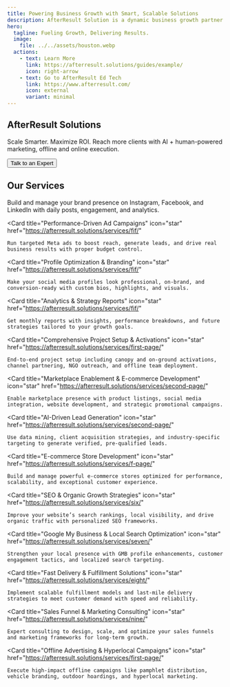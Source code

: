 ```yaml
---
title: Powering Business Growth with Smart, Scalable Solutions
description: AfterResult Solution is a dynamic business growth partner specializing in lead generation, digital marketing, and brand development. We help businesses—big or small—connect with their target audience through strategic online and offline marketing solutions designed to deliver measurable results. Our expertise spans from social media management and SEO to targeted campaigns that boost visibility, engagement, and conversions. At AfterResult Solution, we are committed to driving real impact for our clients by transforming prospects into loyal customers, helping brands grow sustainably in a competitive market.
hero:
  tagline: Fueling Growth, Delivering Results.
  image:
    file: ../../assets/houston.webp
  actions:
    - text: Learn More
      link: https://afterresult.solutions/guides/example/
      icon: right-arrow
    - text: Go to AfterResult Ed Tech
      link: https://www.afterresult.com/
      icon: external
      variant: minimal
---
```



<section class="hero">
  <h1>AfterResult Solutions</h1>
  <p>Scale Smarter. Maximize ROI. Reach more clients with AI + human-powered marketing, offline and online execution.</p>
  <button>Talk to an Expert</button>
</section>


## Our Services

<CardGrid stagger>
  <Card 
    title="Social Media Marketing & Management" 
    icon="star" 
    href="https://afterresult.solutions/services/fif/"
  >
    Build and manage your brand presence on Instagram, Facebook, and LinkedIn with daily posts, engagement, and analytics.
  </Card>

  <Card 
    title="Performance-Driven Ad Campaigns" 
    icon="star" 
    href="https://afterresult.solutions/services/fif/"
  >
    Run targeted Meta ads to boost reach, generate leads, and drive real business results with proper budget control.
  </Card>

  <Card 
    title="Profile Optimization & Branding" 
    icon="star" 
    href="https://afterresult.solutions/services/fif/"
  >
    Make your social media profiles look professional, on-brand, and conversion-ready with custom bios, highlights, and visuals.
  </Card>

  <Card 
    title="Analytics & Strategy Reports" 
    icon="star" 
    href="https://afterresult.solutions/services/fif/"
  >
    Get monthly reports with insights, performance breakdowns, and future strategies tailored to your growth goals.
  </Card>

  <Card 
    title="Comprehensive Project Setup & Activations" 
    icon="star" 
    href="https://afterresult.solutions/services/first-page/"
  >
    End-to-end project setup including canopy and on-ground activations, channel partnering, NGO outreach, and offline team deployment.
  </Card>

  <Card 
    title="Marketplace Enablement & E-commerce Development" 
    icon="star" 
    href="https://afterresult.solutions/services/second-page/"
  >
    Enable marketplace presence with product listings, social media integration, website development, and strategic promotional campaigns.
  </Card>

  <Card 
    title="AI-Driven Lead Generation" 
    icon="star" 
    href="https://afterresult.solutions/services/second-page/"
  >
    Use data mining, client acquisition strategies, and industry-specific targeting to generate verified, pre-qualified leads.
  </Card>

  <Card 
    title="E-commerce Store Development" 
    icon="star" 
    href="https://afterresult.solutions/services/f-page/"
  >
    Build and manage powerful e-commerce stores optimized for performance, scalability, and exceptional customer experience.
  </Card>

  <Card 
    title="SEO & Organic Growth Strategies" 
    icon="star" 
    href="https://afterresult.solutions/services/six/"
  >
    Improve your website’s search rankings, local visibility, and drive organic traffic with personalized SEO frameworks.
  </Card>

  <Card 
    title="Google My Business & Local Search Optimization" 
    icon="star" 
    href="https://afterresult.solutions/services/seven/"
  >
    Strengthen your local presence with GMB profile enhancements, customer engagement tactics, and localized search targeting.
  </Card>

  <Card 
    title="Fast Delivery & Fulfillment Solutions" 
    icon="star" 
    href="https://afterresult.solutions/services/eight/"
  >
    Implement scalable fulfillment models and last-mile delivery strategies to meet customer demand with speed and reliability.
  </Card>

  <Card 
    title="Sales Funnel & Marketing Consulting" 
    icon="star" 
    href="https://afterresult.solutions/services/nine/"
  >
    Expert consulting to design, scale, and optimize your sales funnels and marketing frameworks for long-term growth.
  </Card>

  <Card 
    title="Offline Advertising & Hyperlocal Campaigns" 
    icon="star" 
    href="https://afterresult.solutions/services/first-page/"
  >
    Execute high-impact offline campaigns like pamphlet distribution, vehicle branding, outdoor hoardings, and hyperlocal marketing.
  </Card>
</CardGrid>

